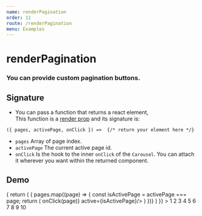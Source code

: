 ```yaml
---
name: renderPagination
order: 11
route: /renderPagination
menu: Examples
---
```



# renderPagination

### You can provide custom pagination buttons.

## Signature 

- You can pass a function that returns a react element,   
  This function is a [render prop](https://reactjs.org/docs/render-props.html) and its signature is:  
```
({ pages, activePage, onClick }) =>  {/* return your element here */}
```

- `pages` Array of page index.
- `activePage` The current active page id.
- `onClick` Is the hook to the inner `onClick` of the `Carousel`. You can attach it wherever you want within the returned component.

## Demo

<Playground >
    <Carousel 
        itemsToShow={3}
        renderPagination={
            ({pages, activePage, onClick}) => {
                return (
                    <Flex direction="row">
                        {
                        pages.map((page) => {
                            const isActivePage = activePage === page;
                            return (
                                <Square key={page} onClick={() => onClick(page)} active={isActivePage}/>
                            )
                        })}
                    </Flex>
                )
        }}
    >
        <Item>1</Item>
        <Item>2</Item>
        <Item>3</Item>
        <Item>4</Item>
        <Item>5</Item>
        <Item>6</Item>
        <Item>7</Item>
        <Item>8</Item>
        <Item>9</Item>
        <Item>10</Item>
    </Carousel>
</Playground>
